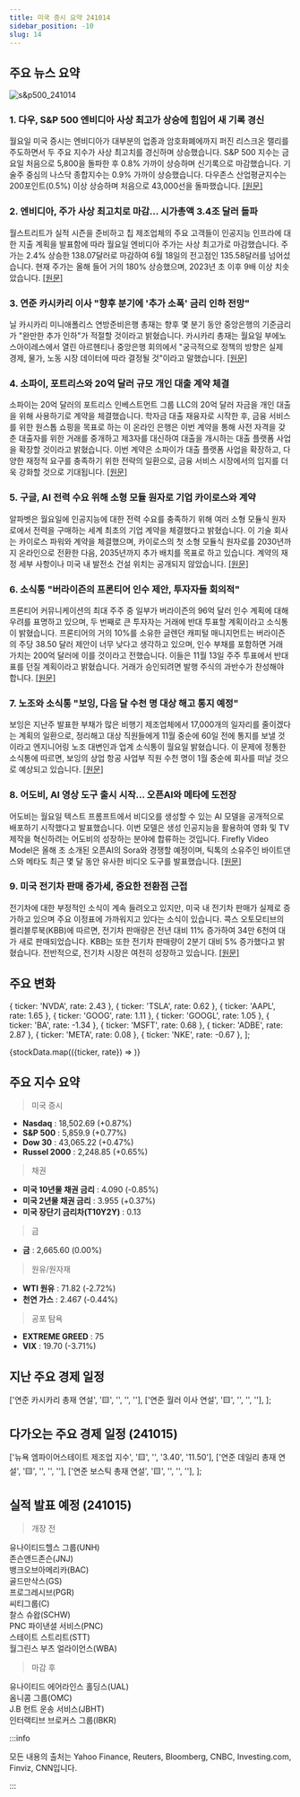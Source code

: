 ```yaml
---
title: 미국 증시 요약 241014
sidebar_position: -10
slug: 14
---
```


## 주요 뉴스 요약

![s&p500_241014](/map/241014.png)

### 1. **다우, S&P 500 엔비디아 사상 최고가 상승에 힘입어 새 기록 경신**

월요일 미국 증시는 엔비디아가 대부분의 업종과 암호화폐에까지 퍼진 리스크온 랠리를 주도하면서 두 주요 지수가 사상 최고치를 경신하며 상승했습니다. S&P 500 지수는 금요일 처음으로 5,800을 돌파한 후 0.8% 가까이 상승하며 신기록으로 마감했습니다. 기술주 중심의 나스닥 종합지수는 0.9% 가까이 상승했습니다. 다우존스 산업평균지수는 200포인트(0.5%) 이상 상승하며 처음으로 43,000선을 돌파했습니다. [[원문]](https://finance.yahoo.com/news/live/stock-market-today-dow-sp-500-clinch-fresh-highs-as-nvidia-surges-to-record-155755012.html)

### 2. **엔비디아, 주가 사상 최고치로 마감... 시가총액 3.4조 달러 돌파**

월스트리트가 실적 시즌을 준비하고 칩 제조업체의 주요 고객들이 인공지능 인프라에 대한 지출 계획을 발표함에 따라 월요일 엔비디아 주가는 사상 최고가로 마감했습니다. 주가는 2.4% 상승한 138.07달러로 마감하여 6월 18일의 전고점인 135.58달러를 넘어섰습니다. 현재 주가는 올해 들어 거의 180% 상승했으며, 2023년 초 이후 9배 이상 치솟았습니다. [[원문]](https://www.cnbc.com/2024/10/14/nvidia-shares-hit-a-record-as-chipmaker-market-cap-tops-3point4-trillion.html)

### 3. **연준 카시카리 이사 "향후 분기에 '추가 소폭' 금리 인하 전망"**

닐 카시카리 미니애폴리스 연방준비은행 총재는 향후 몇 분기 동안 중앙은행의 기준금리가 "완만한 추가 인하"가 적절할 것이라고 밝혔습니다. 카시카리 총재는 월요일 부에노스아이레스에서 열린 아르헨티나 중앙은행 회의에서 "궁극적으로 정책의 방향은 실제 경제, 물가, 노동 시장 데이터에 따라 결정될 것"이라고 말했습니다. [[원문]](https://www.bloomberg.com/news/articles/2024-10-14/fed-s-kashkari-says-further-modest-cuts-apt-in-coming-quarters?srnd=phx-markets)

### 4. **소파이, 포트리스와 20억 달러 규모 개인 대출 계약 체결**

소파이는 20억 달러의 포트리스 인베스트먼트 그룹 LLC의 20억 달러 자금을 개인 대출을 위해 사용하기로 계약을 체결했습니다. 학자금 대출 재융자로 시작한 후, 금융 서비스를 위한 원스톱 쇼핑을 목표로 하는 이 온라인 은행은 이번 계약을 통해 사전 자격을 갖춘 대출자를 위한 거래를 중개하고 제3자를 대신하여 대출을 개시하는 대출 플랫폼 사업을 확장할 것이라고 밝혔습니다. 이번 계약은 소파이가 대출 플랫폼 사업을 확장하고, 다양한 재정적 요구를 충족하기 위한 전략의 일환으로, 금융 서비스 시장에서의 입지를 더욱 강화할 것으로 기대됩니다. [[원문]](https://www.bloomberg.com/news/articles/2024-10-14/sofi-strikes-deal-with-fortress-for-2-billion-of-personal-loans)

### 5. **구글, AI 전력 수요 위해 소형 모듈 원자로 기업 카이로스와 계약**

알파벳은 월요일에 인공지능에 대한 전력 수요를 충족하기 위해 여러 소형 모듈식 원자로에서 전력을 구매하는 세계 최초의 기업 계약을 체결했다고 밝혔습니다. 이 기술 회사는 카이로스 파워와 계약을 체결했으며, 카이로스의 첫 소형 모듈식 원자로를 2030년까지 온라인으로 전환한 다음, 2035년까지 추가 배치를 목표로 하고 있습니다. 계약의 재정 세부 사항이나 미국 내 발전소 건설 위치는 공개되지 않았습니다. [[원문]](https://www.reuters.com/technology/artificial-intelligence/google-buy-power-small-modular-nuclear-reactor-company-kairos-ai-needs-2024-10-14/)

### 6. **소식통 "버라이즌의 프론티어 인수 제안, 투자자들 회의적"**

프론티어 커뮤니케이션의 최대 주주 중 일부가 버라이즌의 96억 달러 인수 계획에 대해 우려를 표명하고 있으며, 두 번째로 큰 투자자는 거래에 반대 투표할 계획이라고 소식통이 밝혔습니다. 프론티어의 거의 10%를 소유한 글렌던 캐피털 매니지먼트는 버라이즌의 주당 38.50 달러 제안이 너무 낮다고 생각하고 있으며, 인수 부채를 포함하면 거래 가치는 200억 달러에 이를 것이라고 전했습니다. 이들은 11월 13일 주주 투표에서 반대표를 던질 계획이라고 밝혔습니다. 거래가 승인되려면 발행 주식의 과반수가 찬성해야 합니다. [[원문]](https://www.reuters.com/business/media-telecom/verizon-bid-frontier-faces-investor-skepticism-sources-say-2024-10-14/)

### 7. **노조와 소식통 "보잉, 다음 달 수천 명 대상 해고 통지 예정"**

보잉은 지난주 발표한 부채가 많은 비행기 제조업체에서 17,000개의 일자리를 줄이겠다는 계획의 일환으로, 정리해고 대상 직원들에게 11월 중순에 60일 전에 통지를 보낼 것이라고 엔지니어링 노조 대변인과 업계 소식통이 월요일 밝혔습니다. 이 문제에 정통한 소식통에 따르면, 보잉의 상업 항공 사업부 직원 수천 명이 1월 중순에 회사를 떠날 것으로 예상되고 있습니다. [[원문]](https://www.reuters.com/business/aerospace-defense/boeing-issue-layoff-notices-thousands-next-month-union-source-say-2024-10-14/)

### 8. **어도비, AI 영상 도구 출시 시작... 오픈AI와 메타에 도전장**

어도비는 월요일 텍스트 프롬프트에서 비디오를 생성할 수 있는 AI 모델을 공개적으로 배포하기 시작했다고 발표했습니다. 이번 모델은 생성 인공지능을 활용하여 영화 및 TV 제작을 혁신하려는 어도비의 성장하는 분야에 합류하는 것입니다. Firefly Video Model은 올해 초 소개된 오픈AI의 Sora와 경쟁할 예정이며, 틱톡의 소유주인 바이트댄스와 메타도 최근 몇 달 동안 유사한 비디오 도구를 발표했습니다. [[원문]](https://www.reuters.com/technology/artificial-intelligence/adobe-starts-roll-out-ai-video-tools-challenging-openai-meta-2024-10-14/)

### 9. **미국 전기차 판매 증가세, 중요한 전환점 근접**

전기차에 대한 부정적인 소식이 계속 들려오고 있지만, 미국 내 전기차 판매가 실제로 증가하고 있으며 주요 이정표에 가까워지고 있다는 소식이 있습니다. 콕스 오토모티브의 켈리블루북(KBB)에 따르면, 전기차 판매량은 전년 대비 11% 증가하여 34만 6천여 대가 새로 판매되었습니다. KBB는 또한 전기차 판매량이 2분기 대비 5% 증가했다고 밝혔습니다. 전반적으로, 전기차 시장은 여전히 성장하고 있습니다. [[원문]](https://finance.yahoo.com/news/ev-sales-are-rising-in-the-us-and-nearing-an-important-turning-point-184253709.html)

## 주요 변화

  { ticker: 'NVDA', rate: 2.43 },
  { ticker: 'TSLA', rate: 0.62 },
  { ticker: 'AAPL', rate: 1.65 },
  { ticker: 'GOOG', rate: 1.11 },
  { ticker: 'GOOGL', rate: 1.05 },
  { ticker: 'BA', rate: -1.34 },
  { ticker: 'MSFT', rate: 0.68 },
  { ticker: 'ADBE', rate: 2.87 },
  { ticker: 'META', rate: 0.08 },
  { ticker: 'NKE', rate: -0.67 },
];

{stockData.map(({ticker, rate}) => <StockCardMini key={ticker} ticker={ticker} rate={rate}></StockCardMini>)}

## 주요 지수 요약

> 미국 증시

- **Nasdaq** : 18,502.69 (+0.87%)
- **S&P 500** : 5,859.9 (+0.77%)
- **Dow 30** : 43,065.22 (+0.47%)
- **Russel 2000** : 2,248.85 (+0.65%)

> 채권

- **미국 10년물 채권 금리** : 4.090 (-0.85%)
- **미국 2년물 채권 금리** : 3.955 (+0.37%)
- **미국 장단기 금리차(T10Y2Y)** : 0.13

> 금

- **금** : 2,665.60 (0.00%)

> 원유/원자재

- **WTI 원유** : 71.82 (-2.72%)
- **천연 가스** : 2.467 (-0.44%)

> 공포 탐욕

- **EXTREME GREED** : 75
- **VIX** : 19.70 (-3.71%)

## 지난 주요 경제 일정

  ['연준 카시카리 총재 연설', '🟨', '', '', ''],
  ['연준 월러 이사 연설', '🟨', '', '', ''],
];

<EconomicCalendar data={eventsData} />

## 다가오는 주요 경제 일정 (241015)

  ['뉴욕 엠파이어스테이트 제조업 지수', '🟨', '', '3.40', '11.50'],
  ['연준 데일리 총재 연설', '🟨', '', '', ''],
  ['연준 보스틱 총재 연설', '🟨', '', '', ''],
];

<EconomicCalendar data={nextEventsData} />

## 실적 발표 예정 (241015)

> 개장 전

유나이티드헬스 그룹(UNH)  
존슨앤드존슨(JNJ)  
뱅크오브아메리카(BAC)  
골드만삭스(GS)  
프로그레시브(PGR)  
씨티그룹(C)  
찰스 슈왑(SCHW)  
PNC 파이낸셜 서비스(PNC)  
스테이트 스트리트(STT)  
월그린스 부츠 얼라이언스(WBA)

> 마감 후

유나이티드 에어라인스 홀딩스(UAL)  
옴니콤 그룹(OMC)  
J.B 헌트 운송 서비스(JBHT)  
인터랙티브 브로커스 그룹(IBKR)

:::info

모든 내용의 출처는 Yahoo Finance, Reuters, Bloomberg, CNBC, Investing.com, Finviz, CNN입니다.

:::
